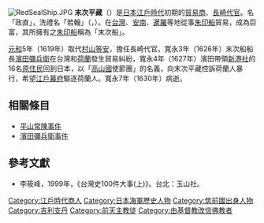 {{japanese|japanese=末次 平蔵|kana=すえつぐ へいぞう|romaji=Suetsugu Heizō}}
[[File:RedSealShip.JPG|thumb]]
'''末次平藏'''（{{bd||约1546年|1630年|（[[寬永|寬永]]7年）|catIdx=S}}）是[[日本|日本]][[江戶時代|江戶時代]]初期的[[貿易商|貿易商]]、[[長崎代官|長崎代官]]。名「政直」，洗禮名「若翰」（{{lang-pt|João}}，{{lang-ja|ジョアン}}）。在[[台灣|台灣]]、[[越南|安南]]、[[暹羅|暹羅]]等地從事[[朱印船|朱印船]]貿易，成為巨富，其所擁有之[[朱印船|朱印船]]稱為「末次船」。

[[元和_(後水尾天皇)|元和]]5年（1619年）取代[[村山等安|村山等安]]，擔任長崎代官。寬永3年（1626年）末次船船長[[濱田彌兵衛|濱田彌兵衛]]在台灣和[[荷蘭|荷蘭]]發生貿易糾紛，寬永4年（1627年）濱田帶領[[新港社|新港社]]的16名[[台灣原住民|原住民]]回到日本，以「[[高山國|高山國]]使節團」的名義，向末次平藏控訴荷蘭人暴行，希望[[江戶幕府|江戶幕府]]驅逐荷蘭人。寬永7年（1630年）病逝。

== 相關條目 ==
* [[平山常陳事件|平山常陳事件]]
* [[濱田彌兵衛事件|濱田彌兵衛事件]]

== 參考文獻 ==
{{refbegin}}
* 李筱峰，1999年，《台灣史100件大事(上)》。台北：玉山社。
{{refend}}

{{Dutch Formosa}}

[[Category:江戶時代商人|Category:江戶時代商人]]
[[Category:日本海軍歷史人物|Category:日本海軍歷史人物]]
[[Category:筑前國出身人物|Category:筑前國出身人物]]
[[Category:吉利支丹|Category:吉利支丹]]
[[Category:前天主教徒|Category:前天主教徒]]
[[Category:由基督教改信佛教者|Category:由基督教改信佛教者]]
